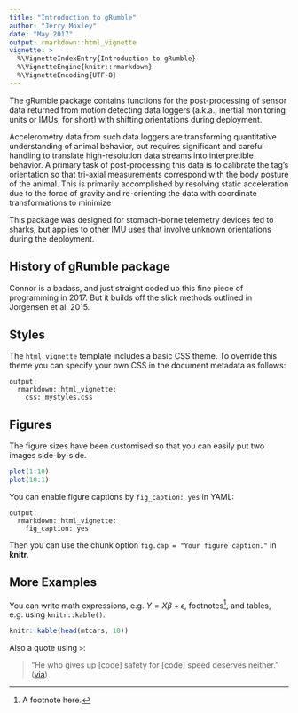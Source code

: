 ```yaml
---
title: "Introduction to gRumble"
author: "Jerry Moxley"
date: "May 2017"
output: rmarkdown::html_vignette
vignette: >
  %\VignetteIndexEntry{Introduction to gRumble}
  %\VignetteEngine{knitr::rmarkdown}
  %\VignetteEncoding{UTF-8}
---
```


The gRumble package contains functions for the post-processing of sensor data returned from motion detecting data loggers (a.k.a., inertial monitoring units or IMUs, for short) with shifting orientations during deployment.   

Accelerometry data from such data loggers are transforming quantitative understanding of animal behavior, but requires significant and careful handling to translate high-resolution data streams into interpretible behavior.  A primary task of post-processing this data is to calibrate the tag's orientation so that tri-axial measurements correspond with the body posture of the animal.  This is primarily accomplished by resolving static acceleration due to the force of gravity and re-orienting the data with coordinate transformations to minimize 

This package was designed for stomach-borne telemetry devices fed to sharks, but applies to other IMU uses that involve unknown orientations during the deployment.  


## History of gRumble package

Connor is a badass, and just straight coded up this fine piece of programming in 2017.  But it builds off the slick methods outlined in Jorgensen et al. 2015.  

## Styles

The `html_vignette` template includes a basic CSS theme. To override this theme you can specify your own CSS in the document metadata as follows:

    output: 
      rmarkdown::html_vignette:
        css: mystyles.css

## Figures

The figure sizes have been customised so that you can easily put two images side-by-side. 

```r
plot(1:10)
plot(10:1)
```

You can enable figure captions by `fig_caption: yes` in YAML:

    output:
      rmarkdown::html_vignette:
        fig_caption: yes

Then you can use the chunk option `fig.cap = "Your figure caption."` in **knitr**.

## More Examples

You can write math expressions, e.g. $Y = X\beta + \epsilon$, footnotes^[A footnote here.], and tables, e.g. using `knitr::kable()`.

```r
knitr::kable(head(mtcars, 10))
```

Also a quote using `>`:

> "He who gives up [code] safety for [code] speed deserves neither."
([via](https://twitter.com/hadleywickham/status/504368538874703872))
